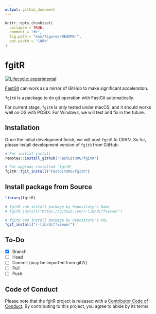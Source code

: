 ```yaml
---
output: github_document
---
```


<!-- README.md is generated from README.Rmd. Please edit that file -->

```r
knitr::opts_chunk$set(
  collapse = TRUE,
  comment = "#>",
  fig.path = "man/figures/README-",
  out.width = "100%"
)
```

# fgitR

<!-- badges: start -->
[![Lifecycle: experimental](https://img.shields.io/badge/lifecycle-experimental-orange.svg)](https://lifecycle.r-lib.org/articles/stages.html#experimental)
<!-- badges: end -->

[FastGit](https://doc.fastgit.org/) can work as a mirror of GitHub to make significant acceleration.

`fgitR` is a package to do git operation with FastGit automatically. 

For current stage, `fgitR` is only tested under macOS, and it should works well on OS with POSIX. For Windows, we will test and fix in the future.

## Installation

Once the initial development finish, we will post `fgitR` to CRAN.
So for, please install development version of `fgitR` from GitHub:
<!-- You can install the released version of fgitR from [CRAN](https://CRAN.R-project.org) with: -->

``` r
# For initial install
remotes::install_github("FastGitORG/fgitR")

# For upgrade installed `fgitR`
fgitR::fgit_install("FastGitORG/fgitR")
```

## Install package from Source

```r
library(fgitR)

# fgitR can install package by Repository's Name
# fgitR_install("https://github.com/r-lib/diffviewer")

# fgitR can install package by Repository's URL
fgit_install("r-lib/diffviewer")
```

## To-Do

- [X] Branch
- [ ] Head
- [ ] Commit (may be imported from git2r)
- [ ] Pull
- [ ] Push

## Code of Conduct

Please note that the fgitR project is released with a [Contributor Code of Conduct](https://contributor-covenant.org/version/2/0/CODE_OF_CONDUCT.html). By contributing to this project, you agree to abide by its terms.
